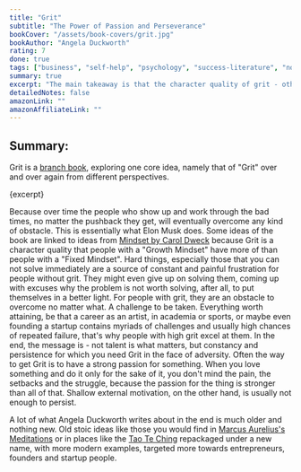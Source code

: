 ```yaml
---
title: "Grit"
subtitle: "The Power of Passion and Perseverance"
bookCover: "/assets/book-covers/grit.jpg"
bookAuthor: "Angela Duckworth"
rating: 7
done: true
tags: ["business", "self-help", "psychology", "success-literature", "non-fiction"]
summary: true
excerpt: "The main takeaway is that the character quality of grit - others might call it persistence, perseverance or resilience - in Finland they call it Sisu, is the main predictor of success. If you can face problems and bad times with equanimity and push through the pain, that's the one important ingredient necessary to set up for success in life."
detailedNotes: false
amazonLink: ""
amazonAffiliateLink: ""
---
```


## Summary: 

Grit is a [branch book](https://commoncog.com/the-3-kinds-of-non-fiction-book/#branchbooks), exploring one core idea, namely that of "Grit" over and over again from different perspectives. 

<p>{excerpt}</p>

Because over time the people who show up and work through the bad times, no matter the pushback they get, will eventually overcome any kind of obstacle. This is essentially what Elon Musk does. Some ideas of the book are linked to ideas from [Mindset by Carol Dweck](/booknotes/mindset) because Grit is a character quality that people with a "Growth Mindset" have more of than people with a "Fixed Mindset". Hard things, especially those that you can not solve immediately are a source of constant and painful frustration for people without grit. They might even give up on solving them, coming up with excuses why the problem is not worth solving, after all, to put themselves in a better light. For people with grit, they are an obstacle to overcome no matter what. A challenge to be taken. Everything worth attaining, be that a career as an artist, in academia or sports, or maybe even founding a startup contains myriads of challenges and usually high chances of repeated failure, that's why people with high grit excel at them. In the end, the message is - not talent is what matters, but constancy and persistence for which you need Grit in the face of adversity. Often the way to get Grit is to have a strong passion for something. When you love something and do it only for the sake of it, you don't mind the pain, the setbacks and the struggle, because the passion for the thing is stronger than all of that. Shallow external motivation, on the other hand, is usually not enough to persist. 

A lot of what Angela Duckworth writes about in the end is much older and nothing new. Old stoic ideas like those you would find in [Marcus Aurelius's Meditations](/booknotes/meditations) or in places like the [Tao Te Ching](/booknotes/tao-te-ching) repackaged under a new name, with more modern examples, targeted more towards entrepreneurs, founders and startup people.